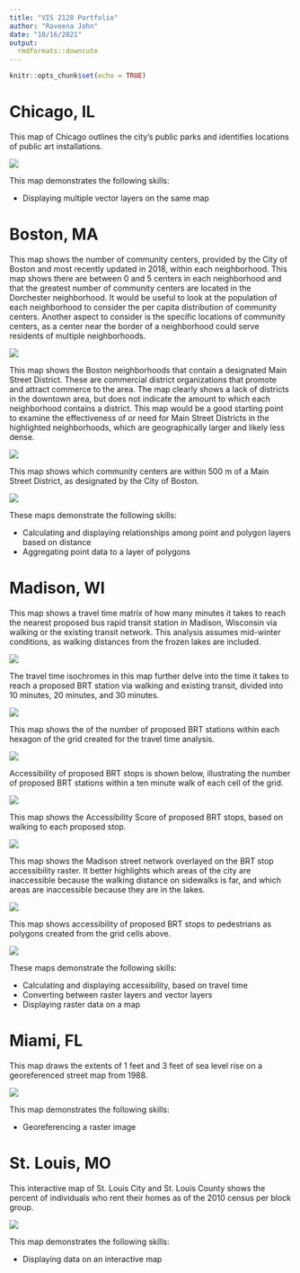 ```yaml
---
title: "VIS 2128 Portfolio"
author: "Raveena John"
date: "10/16/2021"
output: 
  rmdformats::downcute
---
```


```r
knitr::opts_chunk$set(echo = TRUE)
```

# Chicago, IL

This map of Chicago outlines the city's public parks and identifies locations of public art installations. 

[![](thumbnails/map1.jpg)](https://ravjohn.github.io/Portfolio_F2021/fullsize/map1.pdf){target="_blank"}


This map demonstrates the following skills:

* Displaying multiple vector layers on the same map



# Boston, MA


This map shows the number of community centers, provided by the City of Boston and most recently updated in 2018, within each neighborhood. This map shows there are between 0 and 5 centers in each neighborhood and that the greatest number of community centers are located in the Dorchester neighborhood. It would be useful to look at the population of each neighborhood to consider the per capita distribution of community centers. Another aspect to consider is the specific locations of community centers, as a center near the border of a neighborhood could serve residents of multiple neighborhoods.

[![](thumbnails/map2.jpg)](https://ravjohn.github.io/Portfolio_F2021/fullsize/map2.pdf){target="_blank"}


This map shows the Boston neighborhoods that contain a designated Main Street District. These are commercial district organizations that promote and attract commerce to the area. The map clearly shows a lack of districts in the downtown area, but does not indicate the amount to which each neighborhood contains a district. This map would be a good starting point to examine the effectiveness of or need for Main Street Districts in the highlighted neighborhoods, which are geographically larger and likely less dense.

[![](thumbnails/map3.jpg)](https://ravjohn.github.io/Portfolio_F2021/fullsize/map3.pdf){target="_blank"}


This map shows which community centers are within 500 m of a Main Street District, as designated by the City of Boston.

[![](thumbnails/map12.jpg)](https://ravjohn.github.io/Portfolio_F2021/fullsize/map12.pdf){target="_blank"}

These maps demonstrate the following skills:

* Calculating and displaying relationships among point and polygon layers based on distance
* Aggregating point data to a layer of polygons



# Madison, WI


This map shows a travel time matrix of how many minutes it takes to reach the nearest proposed bus rapid transit station in Madison, Wisconsin via walking or the existing transit network. This analysis assumes mid-winter conditions, as walking distances from the frozen lakes are included.

[![](thumbnails/map4.jpg)](https://ravjohn.github.io/Portfolio_F2021/fullsize/map4.pdf){target="_blank"}


The travel time isochromes in this map further delve into the time it takes to reach a proposed BRT station via walking and existing transit, divided into 10 minutes, 20 minutes, and 30 minutes.

[![](thumbnails/map5.jpg)](https://ravjohn.github.io/Portfolio_F2021/fullsize/map5.pdf){target="_blank"}


This map shows the of the number of proposed BRT stations within each hexagon of the grid created for the travel time analysis.

[![](thumbnails/map6.jpg)](https://ravjohn.github.io/Portfolio_F2021/fullsize/map6.pdf){target="_blank"}


Accessibility of proposed BRT stops is shown below, illustrating the number of proposed BRT stations within a ten minute walk of each cell of the grid.

[![](thumbnails/map7.jpg)](https://ravjohn.github.io/Portfolio_F2021/fullsize/map7.pdf){target="_blank"}


This map shows the Accessibility Score of proposed BRT stops, based on walking to each proposed stop.

[![](thumbnails/map8.jpg)](https://ravjohn.github.io/Portfolio_F2021/fullsize/map8.pdf){target="_blank"}


This map shows the Madison street network overlayed on the BRT stop accessibility raster. It better highlights which areas of the city are inaccessible because the walking distance on sidewalks is far, and which areas are inaccessible because they are in the lakes.

[![](thumbnails/map9.jpg)](https://ravjohn.github.io/Portfolio_F2021/fullsize/map9.pdf){target="_blank"}

This map shows accessibility of proposed BRT stops to pedestrians as polygons created from the grid cells above.


[![](thumbnails/map10.jpg)](https://ravjohn.github.io/Portfolio_F2021/fullsize/map10.pdf){target="_blank"}


These maps demonstrate the following skills:

* Calculating and displaying accessibility, based on travel time
* Converting between raster layers and vector layers
* Displaying raster data on a map



# Miami, FL

This map draws the extents of 1 feet and 3 feet of sea level rise on a georeferenced street map from 1988.

[![](thumbnails/Sea Level Rise.jpg)](https://ravjohn.github.io/Portfolio_F2021/fullsize/Sea Level Rise.pdf){target="_blank"}

This map demonstrates the following skills:

* Georeferencing a raster image



# St. Louis, MO

This interactive map of St. Louis City and St. Louis County shows the percent of individuals who rent their homes as of the 2010 census per block group.

[![](thumbnails/interactive snip.png)](https://ravjohn.github.io/Portfolio_F2021/fullsize/StL_rent.html){target="_blank"}

This map demonstrates the following skills:

* Displaying data on an interactive map
